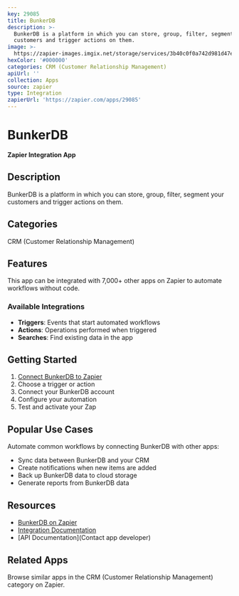 ```yaml
---
key: 29085
title: BunkerDB
description: >-
  BunkerDB is a platform in which you can store, group, filter, segment your
  customers and trigger actions on them.
image: >-
  https://zapier-images.imgix.net/storage/services/3b40c0f0a742d981d47ef9121fac6d04.jpeg?auto=format%2Ccompress&ixlib=python-3.0.0&q=50
hexColor: '#000000'
categories: CRM (Customer Relationship Management)
apiUrl: ''
collection: Apps
source: zapier
type: Integration
zapierUrl: 'https://zapier.com/apps/29085'
---
```

# BunkerDB

**Zapier Integration App**

## Description

BunkerDB is a platform in which you can store, group, filter, segment your customers and trigger actions on them.

## Categories

CRM (Customer Relationship Management)

## Features

This app can be integrated with 7,000+ other apps on Zapier to automate workflows without code.

### Available Integrations

- **Triggers**: Events that start automated workflows
- **Actions**: Operations performed when triggered
- **Searches**: Find existing data in the app

## Getting Started

1. [Connect BunkerDB to Zapier](https://zapier.com/apps/29085)
2. Choose a trigger or action
3. Connect your BunkerDB account
4. Configure your automation
5. Test and activate your Zap

## Popular Use Cases

Automate common workflows by connecting BunkerDB with other apps:

- Sync data between BunkerDB and your CRM
- Create notifications when new items are added
- Back up BunkerDB data to cloud storage
- Generate reports from BunkerDB data

## Resources

- [BunkerDB on Zapier](https://zapier.com/apps/29085)
- [Integration Documentation](https://zapier.com/apps/29085/integrations)
- [API Documentation](Contact app developer)

## Related Apps

Browse similar apps in the CRM (Customer Relationship Management) category on Zapier.
